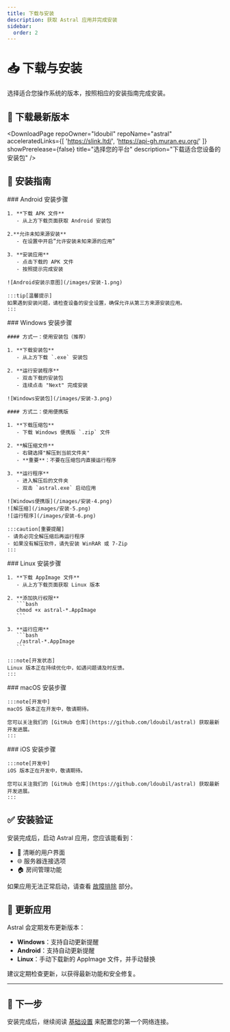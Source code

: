 ```yaml
---
title: 下载与安装
description: 获取 Astral 应用并完成安装
sidebar:
  order: 2
---
```



# 📥 下载与安装

选择适合您操作系统的版本，按照相应的安装指南完成安装。

## 🔽 下载最新版本

<DownloadPage 
  repoOwner="ldoubil"
  repoName="astral"
  acceleratedLinks={[
    'https://slink.ltd/',
    'https://api-gh.muran.eu.org/'
  ]}
  showPrerelease={false}
  title="选择您的平台"
  description="下载适合您设备的安装包"
/>

## 📱 安装指南

<Tabs>
  <TabItem label="Android">
    ### Android 安装步骤

    1. **下载 APK 文件**
       - 从上方下载页面获取 Android 安装包
       
    2.**允许未知来源安装**
       - 在设置中开启”允许安装未知来源的应用”

    3. **安装应用**
       - 点击下载的 APK 文件
       - 按照提示完成安装
       
    ![Android安装示意图](/images/安装-1.png)

    :::tip[温馨提示]
    如果遇到安装问题，请检查设备的安全设置，确保允许从第三方来源安装应用。
    :::
  </TabItem>

  <TabItem label="Windows">
    ### Windows 安装步骤

    #### 方式一：使用安装包（推荐）

    1. **下载安装包**
       - 从上方下载 `.exe` 安装包
       
    2. **运行安装程序**
       - 双击下载的安装包
       - 连续点击 "Next" 完成安装
       
    ![Windows安装包](/images/安装-3.png)

    #### 方式二：使用便携版

    1. **下载压缩包**
       - 下载 Windows 便携版 `.zip` 文件
       
    2. **解压缩文件**
       - 右键选择"解压到当前文件夹"
       - **重要**：不要在压缩包内直接运行程序
       
    3. **运行程序**
       - 进入解压后的文件夹
       - 双击 `astral.exe` 启动应用
       
    ![Windows便携版](/images/安装-4.png)
    ![解压缩](/images/安装-5.png)
    ![运行程序](/images/安装-6.png)

    :::caution[重要提醒]
    - 请务必完全解压缩后再运行程序
    - 如果没有解压软件，请先安装 WinRAR 或 7-Zip
    :::
  </TabItem>

  <TabItem label="Linux">
    ### Linux 安装步骤

    1. **下载 AppImage 文件**
       - 从上方下载页面获取 Linux 版本
       
    2. **添加执行权限**
       ```bash
       chmod +x astral-*.AppImage
       ```
       
    3. **运行应用**
       ```bash
       ./astral-*.AppImage
       ```

    :::note[开发状态]
    Linux 版本正在持续优化中，如遇问题请及时反馈。
    :::
  </TabItem>

  <TabItem label="macOS">
    ### macOS 安装步骤

    :::note[开发中]
    macOS 版本正在开发中，敬请期待。
    
    您可以关注我们的 [GitHub 仓库](https://github.com/ldoubil/astral) 获取最新开发进展。
    :::
  </TabItem>

  <TabItem label="iOS">
    ### iOS 安装步骤

    :::note[开发中]
    iOS 版本正在开发中，敬请期待。
    
    您可以关注我们的 [GitHub 仓库](https://github.com/ldoubil/astral) 获取最新开发进展。
    :::
  </TabItem>
</Tabs>

## ✅ 安装验证

安装完成后，启动 Astral 应用，您应该能看到：

- 📱 清晰的用户界面
- 🌐 服务器连接选项
- 🏠 房间管理功能

如果应用无法正常启动，请查看 [故障排除](/troubleshooting/installation-issues) 部分。

## 🔄 更新应用

Astral 会定期发布更新版本：

- **Windows**：支持自动更新提醒
- **Android**：支持自动更新提醒
- **Linux**：手动下载新的 AppImage 文件，并手动替换

建议定期检查更新，以获得最新功能和安全修复。

---

## 🎯 下一步

安装完成后，继续阅读 [基础设置](/quick-start/basic-settings) 来配置您的第一个网络连接。
